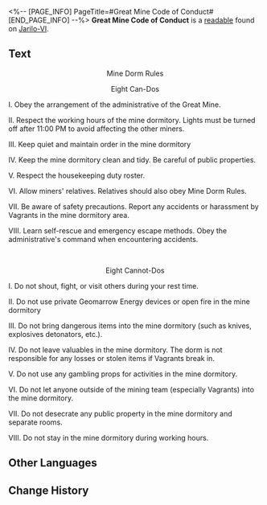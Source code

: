 <%-- [PAGE_INFO]
PageTitle=#Great Mine Code of Conduct#
[END_PAGE_INFO] --%>
{{Readable Infobox
|id           = 015
|partIds      = 190119
|title        = 
|image        = Item Jarilo-VI Readable.png
|world        = Jarilo-VI
|parts        = 1
|author       = <!--to be added-->
|description  = A notice detailing exactly what the residents of the Great Mine can and cannot do.
|part1        = Great Mine Code of Conduct
|source1      = {{cx|Source missing}}
|characters   = 
|factions     = 
}}
'''Great Mine Code of Conduct''' is a [[readable]] found on [[Jarilo-VI]].
<!--
==Location==
{{Map Embed|<map name>|<marker id>}}
-->
==Text==
<div align="center">Mine Dorm Rules</div>

<div align="center">Eight Can-Dos</div>

I. Obey the arrangement of the administrative of the Great Mine.

II. Respect the working hours of the mine dormitory. Lights must be turned off after 11:00 PM to avoid affecting the other miners.

III. Keep quiet and maintain order in the mine dormitory

IV. Keep the mine dormitory clean and tidy. Be careful of public properties.

V. Respect the housekeeping duty roster.

VI. Allow miners' relatives. Relatives should also obey Mine Dorm Rules.

VII. Be aware of safety precautions. Report any accidents or harassment by Vagrants in the mine dormitory area.

VIII. Learn self-rescue and emergency escape methods. Obey the administrative's command when encountering accidents.

<br /><div align="center">Eight Cannot-Dos</div>

I. Do not shout, fight, or visit others during your rest time.

II. Do not use private Geomarrow Energy devices or open fire in the mine dormitory

III. Do not bring dangerous items into the mine dormitory (such as knives, explosives detonators, etc.).

IV. Do not leave valuables in the mine dormitory. The dorm is not responsible for any losses or stolen items if Vagrants break in.

V. Do not use any gambling props for activities in the mine dormitory.

VI. Do not let anyone outside of the mining team (especially Vagrants) into the mine dormitory.

VII. Do not desecrate any public property in the mine dormitory and separate rooms.

VIII. Do not stay in the mine dormitory during working hours.

<!--
==Trivia==
* 
-->
==Other Languages==
{{Other Languages
|en   = Great Mine Code of Conduct
|zhs  = 大矿区生活守则
|zht  = 大礦區生活守則
|ja   = 大鉱区の生活ルール
|ko   = 큰 광산구역의 생활수칙
|es   = Código de conducta de la mina principal
|fr   = Code de conduite de la Grande mine
|ru   = Кодекс Большой шахты
|th   = กฎการใช้ชีวิตในโซนเหมืองใหญ่
|vi   = Quy Tắc Sinh Hoạt Ở Khu Mỏ Khổng Lồ
|de   = Verhaltenskodex der großen Mine
|id   = Tata Tertib Kehidupan Great Mine
|pt   = Código de Conduta da Grande Mina
}}

==Change History==
{{Change History|1.0}}